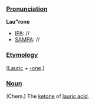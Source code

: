 ===[[Pronunciation]]===
'''Lau"rone'''
*[[IPA]]: //
*[[SAMPA]]: //
===[[Etymology]]===
[[[Lauric]] + [[-one]].]
===[[Noun]]===
(Chem.) The [[ketone]] of [[lauric acid]].